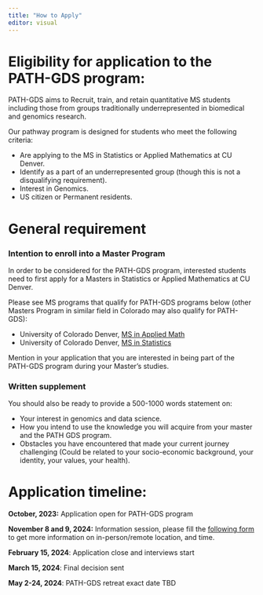 ```yaml
---
title: "How to Apply"
editor: visual
---
```


# Eligibility for application to the PATH-GDS program:

PATH-GDS aims to Recruit, train, and retain quantitative MS students including those from groups traditionally underrepresented in biomedical and genomics research.

Our pathway program is designed for students who meet the following criteria:

-   Are applying to the MS in Statistics or Applied Mathematics at CU Denver.
-   Identify as a part of an underrepresented group (though this is not a disqualifying requirement).
-   Interest in Genomics.
-   US citizen or Permanent residents.

# General requirement

### Intention to enroll into a Master Program

In order to be considered for the PATH-GDS program, interested students need to first apply for a Masters in Statistics or Applied Mathematics at CU Denver.

Please see MS programs that qualify for PATH-GDS programs below (other Masters Program in similar field in Colorado may also qualify for PATH-GDS):

-   University of Colorado Denver, [MS in Applied Math](https://clas.ucdenver.edu/mathematical-and-statistical-sciences/master-science-applied-mathematics)
-   University of Colorado Denver, [MS in Statistics](https://clas.ucdenver.edu/mathematical-and-statistical-sciences/master-science-statistics)

Mention in your application that you are interested in being part of the PATH-GDS program during your Master's studies.

### Written supplement

You should also be ready to provide a 500-1000 words statement on:

-   Your interest in genomics and data science.
-   How you intend to use the knowledge you will acquire from your master and the PATH GDS program.
-   Obstacles you have encountered that made your current journey challenging (Could be related to your socio-economic background, your identity, your values, your health).

# Application timeline:

**October, 2023:** Application open for PATH-GDS program

**November 8 and 9, 2024:** Information session, please fill the [following form](https://forms.office.com/r/kLQw9QuD5n) to get more information on in-person/remote location, and time.

**February 15, 2024**: Application close and interviews start

**March 15, 2024**: Final decision sent

**May 2-24, 2024**: PATH-GDS retreat exact date TBD

